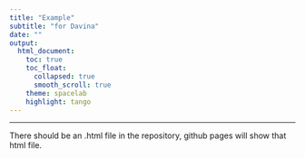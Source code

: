 ```yaml
---
title: "Example"
subtitle: "for Davina"
date: ""
output: 
  html_document:
    toc: true
    toc_float:
      collapsed: true
      smooth_scroll: true
    theme: spacelab
    highlight: tango
---
```


---

There should be an .html file in the repository, github pages will show that html file.